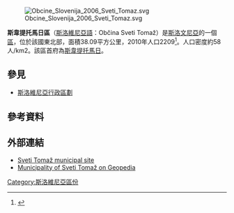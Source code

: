 [[File:Obcine_Slovenija_2006_Sveti_Tomaz.svg|thumb]]

'''斯韋提托馬日區'''（[[斯洛維尼亞語|斯洛維尼亞語]]：Občina Sveti Tomaž）是[[斯洛文尼亞|斯洛文尼亞]]的一個[[斯洛維尼亞行政區劃|區]]，位於該國東北部，面積38.09平方公里，2010年人口2209<ref>{{Cite web |url=http://www.stat.si/doc/statinf/05-si-007-1001.pdf |title=Statistical Office of the Republic of Slovenia, 2010 |accessdate=2017-03-09 |archive-date=2016-05-27 |archive-url=https://web.archive.org/web/20160527070229/http://www.stat.si/doc/statinf/05-SI-007-1001.pdf |dead-url=no }}</ref>。人口密度約58人/km2。該區首府為[[斯韋提托馬日|斯韋提托馬日]]。

==參見==
*[[斯洛維尼亞行政區劃|斯洛維尼亞行政區劃]]

==參考資料==
{{Reflist}}

==外部連結==
* [http://www.sv-tomaz.si Sveti Tomaž municipal site] {{Wayback|url=http://www.sv-tomaz.si/ |date=20201003071412 }}
* [http://www.geopedia.si/Geopedia_en.html#L408_F205_T13_vF_b4_x582003.8125_y148584.546_s13 Municipality of Sveti Tomaž on Geopedia] {{Wayback|url=http://www.geopedia.si/Geopedia_en.html#L408_F205_T13_vF_b4_x582003.8125_y148584.546_s13 |date=20120620155109 }}


{{Slovenia-geo-stub}}
[[Category:斯洛維尼亞區份|Category:斯洛維尼亞區份]]